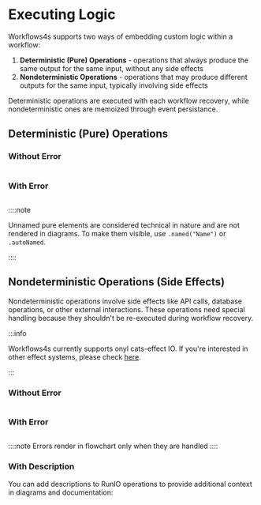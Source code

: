 
# Executing Logic

Workflows4s supports two ways of embedding custom logic within a workflow:
1. **Deterministic (Pure) Operations** - operations that always produce the same output for the same input, without any side effects
2. **Nondeterministic Operations** - operations that may produce different outputs for the same input, typically involving side effects

Deterministic operations are executed with each workflow recovery,
while nondeterministic ones are memoized through event persistance.

## Deterministic (Pure) Operations

### Without Error

```scala file=./main/scala/workflows4s/example/docs/PureExample.scala start=start_withoutError end=end_withoutError
```

<OperationOutputs name="pure"/>

### With Error

```scala file=./main/scala/workflows4s/example/docs/PureExample.scala start=start_withError end=end_withError
```

<OperationOutputs name="pure-error"/>

::::note

Unnamed pure elements are considered technical in nature and are not rendered in diagrams.
To make them visible, use `.named("Name")` or `.autoNamed`.

::::

## Nondeterministic Operations (Side Effects)

Nondeterministic operations involve side effects like API calls, database operations, or other external interactions.
These operations need special handling because they shouldn't be re-executed during workflow recovery.

:::info

Workflows4s currently supports onyl cats-effect IO. If you're interested in other effect systems, please check [here](https://github.com/business4s/workflows4s/issues/59).

:::

### Without Error

```scala file=./main/scala/workflows4s/example/docs/RunIOExample.scala start=start_withoutError end=end_withoutError
```

<OperationOutputs name="run-io"/>

### With Error

```scala file=./main/scala/workflows4s/example/docs/RunIOExample.scala start=start_withError end=end_withError
```

<OperationOutputs name="run-io-error"/>

::::note
Errors render in flowchart only when they are handled
::::

### With Description

You can add descriptions to RunIO operations to provide additional context in diagrams and documentation:

```scala file=./main/scala/workflows4s/example/docs/RunIOExample.scala start=start_withDescription end=end_withDescription
```

<OperationOutputs name="run-io-description"/>

